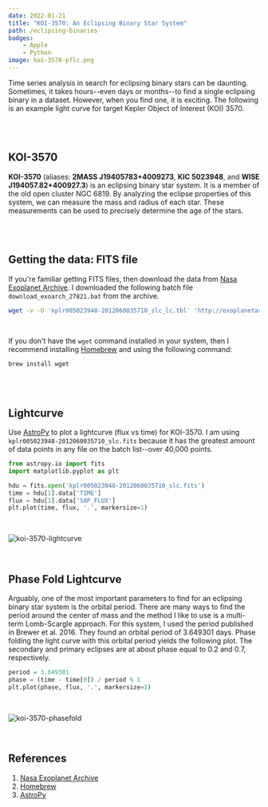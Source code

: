 ```yaml
---
date: 2022-01-21
title: "KOI-3570: An Eclipsing Binary Star System"
path: /eclipsing-binaries
badges:
    - Apple
    - Python
image: koi-3570-pflc.png
---
```


Time series analysis in search for eclipsing binary stars can be daunting. Sometimes, it takes hours--even days or months--to find a single eclipsing binary in a dataset. However, when you find one, it is exciting. The following is an example light curve for target Kepler Object of Interest (KOI) 3570.

<br/><br/>

## KOI-3570

**KOI-3570** (aliases: **2MASS J19405783+4009273**, **KIC 5023948**, and **WISE J194057.82+400927.3**) is an eclipsing binary star system. It is a member of the old open cluster NGC 6819. By analyzing the eclipse properties of this system, we can measure the mass and radius of each star. These measurements can be used to precisely determine the age of the stars.

<br/><br/>

## Getting the data: FITS file

If you're familiar getting FITS files, then download the data from [Nasa Exoplanet Archive][1]. I downloaded the following batch file ```download_exoarch_27821.bat``` from the archive.

```bash
wget -v -O 'kplr005023948-2012060035710_slc_lc.tbl' 'http://exoplanetarchive.ipac.caltech.edu:80/data/ETSS//Kepler/005/756/03/kplr005023948-2012060035710_slc_lc.tbl'
```

<br/>

If you don't have the `wget` command installed in your system, then I recommend installing [Homebrew][2] and using the following command:

```bash
brew install wget
```

<br/><br/>

## Lightcurve

Use [AstroPy][3] to plot a lightcurve (flux vs time) for KOI-3570. I am using `kplr005023948-2012060035710_slc.fits` because it has the greatest amount of data points in any file on the batch list--over 40,000 points.

```python
from astropy.io import fits
import matplotlib.pyplot as plt

hdu = fits.open('kplr005023948-2012060035710_slc.fits')
time = hdu[1].data['TIME']
flux = hdu[1].data['SAP_FLUX']
plt.plot(time, flux, '.', markersize=1)
```

<br/>

![koi-3570-lightcurve](koi-3570-lc.png)

<br/>

## Phase Fold Lightcurve

Arguably, one of the most important parameters to find for an eclipsing binary star system is the orbital period. There are many ways to find the period around the center of mass and the method I like to use is a multi-term Lomb-Scargle approach. For this system, I used the period published in Brewer et al. 2016. They found an orbital period of 3.649301 days. Phase folding the light curve with this orbital period yields the following plot. The secondary and primary eclipses are at about phase equal to 0.2 and 0.7, respectively.

```python
period = 3.649301
phase = (time - time[0]) / period % 1
plt.plot(phase, flux, '.', markersize=1)
```

<br/>

![koi-3570-phasefold](koi-3570-pflc.png)

<br/>

## References
1. [Nasa Exoplanet Archive][1]
2. [Homebrew][2]
3. [AstroPy][3]

[1]: https://exoplanetarchive.ipac.caltech.edu
[2]: https://brew.sh/
[3]: https://www.astropy.org/
